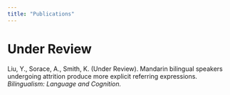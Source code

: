 ```yaml
---
title: "Publications"
---
```


<h1>Under Review</h1>

<p>Liu, Y., Sorace, A., Smith, K. (Under Review). Mandarin bilingual speakers undergoing attrition produce more explicit referring expressions. *Bilingualism: Language and Cognition.* </p>
